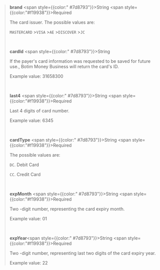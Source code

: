 > **brand** <span style={{color:" #7d8793"}}>String</span> <span style={{color:"#f19938"}}>Required</span>
>
> The card issuer. The possible values are:
>
> `MASTERCARD` >`VISA` >`AE` >`DISCOVER` >`JC`
>
> <br />
>
> **cardId** <span style={{color:" #7d8793"}}>String</span>
>
> If the payer's card information was requested to be saved for future use., Botim Money Business will return the card's ID.
>
> Example value: 31658300
>
> <br />
>
> **last4** <span style={{color:" #7d8793"}}>String</span> <span style={{color:"#f19938"}}>Required</span>
>
> Last 4 digits of card number.
>
> Example value: 6345
>
> <br />
>
> **cardType** <span style={{color:" #7d8793"}}>String</span> <span style={{color:"#f19938"}}>Required</span>
>
> The possible values are:
>
> `DC`. Debit Card
>
> `CC`. Credit Card
>
> <br />
>
> **expMonth** <span style={{color:" #7d8793"}}>String</span> <span style={{color:"#f19938"}}>Required</span>
>
> Two -digit number, representing the card expiry month.
>
> Example value: 01
>
> <br />
>
> **expYear**<span style={{color:" #7d8793"}}>String</span> <span style={{color:"#f19938"}}>Required</span>
>
> Two -digit number, representing last two digits of the card expiry year.
>
> Example value: 22
